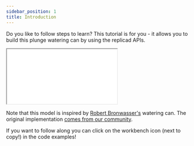 ```yaml
---
sidebar_position: 1
title: Introduction
---
```



Do you like to follow steps to learn? This tutorial is for you - it allows you
to build this plunge watering can by using the replicad APIs.

<iframe allow="fullscreen" src={iframePath("watering-can.js")}></iframe>

Note that this model is inspired by [Robert
Bronwasser's](https://www.robertbronwasser.com/project/spring/) watering can. The
original implementation [comes from our
community](https://github.com/sgenoud/replicad/discussions/35).

If you want to follow along you can click on the workbench icon (next to copy!)
in the code examples!
